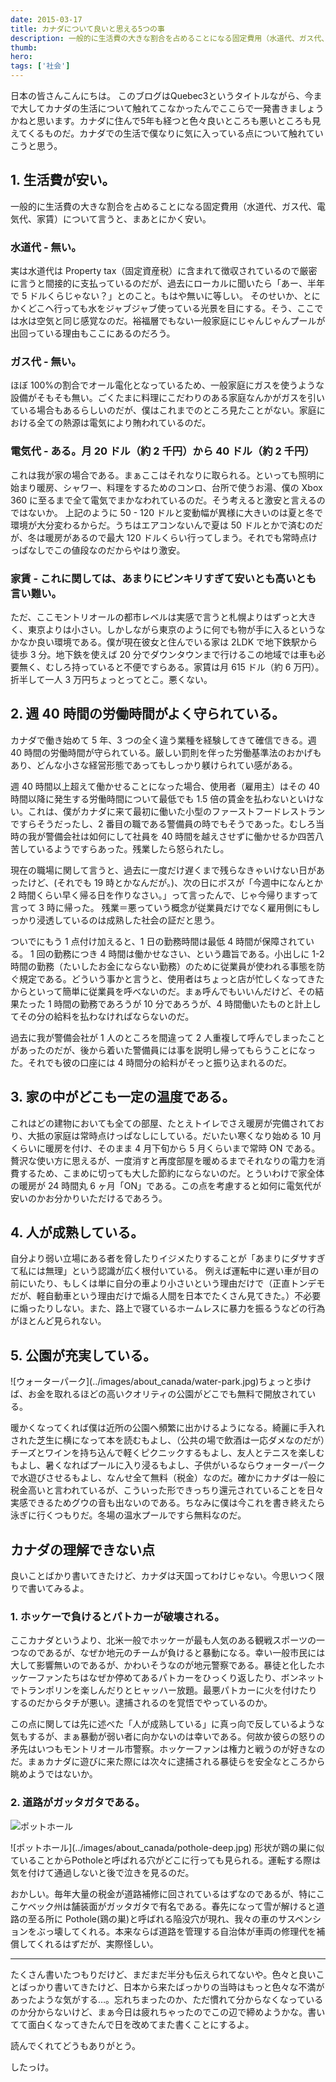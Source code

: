 ```yaml
---
date: 2015-03-17
title: カナダについて良いと思える5つの事
description: 一般的に生活費の大きな割合を占めることになる固定費用（水道代、ガス代、電気代、家賃）について言うと、まあとにかく安い。
thumb:
hero:
tags: ['社会']
---
```


<span class='huge_letter'>日本</span>の皆さんこんにちは。
このブログはQuebec3というタイトルながら、今まで大してカナダの生活について触れてこなかったんでここらで一発書きましょうかねと思います。カナダに住んで5年も経つと色々良いところも悪いところも見えてくるものだ。カナダでの生活で僕なりに気に入っている点について触れていこうと思う。

## 1\. 生活費が安い。

一般的に生活費の大きな割合を占めることになる固定費用（水道代、ガス代、電気代、家賃）について言うと、まあとにかく安い。

### 水道代 - 無い。

実は水道代は Property tax（固定資産税）に含まれて徴収されているので厳密に言うと間接的に支払っているのだが、過去にローカルに聞いたら「あー、半年で 5 ドルくらじゃない？」とのこと。もはや無いに等しい。
そのせいか、とにかくどこへ行っても水をジャブジャブ使っている光景を目にする。そう、ここでは水は空気と同じ感覚なのだ。裕福層でもない一般家庭にじゃんじゃんプールが出回っている理由もここにあるのだろう。

### ガス代 - 無い。

ほぼ 100%の割合でオール電化となっているため、一般家庭にガスを使うような設備がそもそも無い。ごくたまに料理にこだわりのある家庭なんかがガスを引いている場合もあるらしいのだが、僕はこれまでのところ見たことがない。家庭における全ての熱源は電気により賄われているのだ。

### 電気代 - ある。月 20 ドル（約 2 千円）から 40 ドル（約 2 千円）

これは我が家の場合である。まぁここはそれなりに取られる。といっても照明に始まり暖房、シャワー、料理をするためのコンロ、台所で使うお湯、僕の Xbox 360 に至るまで全て電気でまかなわれているのだ。そう考えると激安と言えるのではないか。
上記のように 50 - 120 ドルと変動幅が異様に大きいのは夏と冬で環境が大分変わるからだ。うちはエアコンないんで夏は 50 ドルとかで済むのだが、冬は暖房があるので最大 120 ドルくらい行ってしまう。それでも常時点けっぱなしでこの値段なのだからやはり激安。

### 家賃 - これに関しては、あまりにピンキリすぎて安いとも高いとも言い難い。

ただ、ここモントリオールの都市レベルは実感で言うと札幌よりはずっと大きく、東京よりは小さい。しかしながら東京のように何でも物が手に入るというなかなか良い環境である。僕が現在彼女と住んでいる家は 2LDK で地下鉄駅から徒歩 3 分。地下鉄を使えば 20 分でダウンタウンまで行けるこの地域では車も必要無く、むしろ持っていると不便ですらある。家賃は月 615 ドル（約 6 万円）。折半して一人 3 万円ちょっとってとこ。悪くない。

## 2\. 週 40 時間の労働時間がよく守られている。

カナダで働き始めて 5 年、3 つの全く違う業種を経験してきて確信できる。週 40 時間の労働時間が守られている。厳しい罰則を伴った労働基準法のおかげもあり、どんな小さな経営形態であってもしっかり躾けられてい感がある。

週 40 時間以上超えて働かせることになった場合、使用者（雇用主）はその 40 時間以降に発生する労働時間について最低でも 1.5 倍の賃金を払わないといけない。これは、僕がカナダに来て最初に働いた小型のファーストフードレストランですらそうだったし、2 番目の職である警備員の時でもそうであった。むしろ当時の我が警備会社は如何にして社員を 40 時間を越えさせずに働かせるか四苦八苦しているようですらあった。残業したら怒られたし。

現在の職場に関して言うと、過去に一度だけ遅くまで残らなきゃいけない日があったけど、(それでも 19 時とかなんだが。)、次の日にボスが「今週中になんとか 2 時間くらい早く帰る日を作りなさい。」って言ったんで、じゃ今帰りますって言って 3 時に帰った。
残業＝悪っていう概念が従業員だけでなく雇用側にもしっかり浸透しているのは成熟した社会の証だと思う。

ついでにもう 1 点付け加えると、1 日の勤務時間は最低 4 時間が保障されている。
1 回の勤務につき 4 時間は働かせなさい、という趣旨である。小出しに 1-2 時間の勤務（たいしたお金にならない勤務）のために従業員が使われる事態を防ぐ規定である。どういう事かと言うと、使用者はちょっと店が忙しくなってきたからといって簡単に従業員を呼べないのだ。まぁ呼んでもいいんだけど、その結果たった 1 時間の勤務であろうが 10 分であろうが、4 時間働いたものと計上してその分の給料を払わなければならないのだ。

過去に我が警備会社が 1 人のところを間違って 2 人重複して呼んでしまったことがあったのだが、後から着いた警備員には事を説明し帰ってもらうことになった。それでも彼の口座には 4 時間分の給料がそっと振り込まれるのだ。

## 3\. 家の中がどこも一定の温度である。

これはどの建物においても全ての部屋、たとえトイレでさえ暖房が完備されており、大抵の家庭は常時点けっぱなしにしている。だいたい寒くなり始める 10 月くらいに暖房を付け、そのまま 4 月下旬から 5 月くらいまで常時 ON である。贅沢な使い方に思えるが、一度消すと再度部屋を暖めるまでそれなりの電力を消費するため、こまめに切っても大した節約にならないのだ。とういわけで家全体の暖房が 24 時間丸 6 ヶ月「ON」である。この点を考慮すると如何に電気代が安いのかお分かりいただけるであろう。

## 4\. 人が成熟している。

自分より弱い立場にある者を脅したりイジメたりすることが「あまりにダサすぎて私には無理」という認識が広く根付いている。 例えば運転中に遅い車が目の前にいたり、もしくは単に自分の車より小さいという理由だけで（正直トンデモだが、軽自動車という理由だけで煽る人間を日本でたくさん見てきた。）不必要に煽ったりしない。また、路上で寝ているホームレスに暴力を振るうなどの行為がほとんど見られない。

## 5\. 公園が充実している。

<div>
  ![ウォーターパーク](../images/about_canada/water-park.jpg)ちょっと歩けば、お金を取れるほどの高いクオリティの公園がどこでも無料で開放されている。
</div>

暖かくなってくれば僕は近所の公園へ頻繁に出かけるようになる。綺麗に手入れされた芝生に横になって本を読むもよし、（公共の場で飲酒は一応ダメなのだが）チーズとワインを持ち込んで軽くピクニックするもよし、友人とテニスを楽しむもよし、暑くなればプールに入り浸るもよし、子供がいるならウォーターパークで水遊びさせるもよし、なんせ全て無料（税金）なのだ。確かにカナダは一般に税金高いと言われているが、こういった形できっちり還元されていることを日々実感できるためグウの音も出ないのである。ちなみに僕は今これを書き終えたら泳ぎに行くつもりだ。冬場の温水プールですら無料なのだ。

## カナダの理解できない点

良いことばかり書いてきたけど、カナダは天国ってわけじゃない。今思いつく限りで書いてみるよ。

### 1\. ホッケーで負けるとパトカーが破壊される。

ここカナダというより、北米一般でホッケーが最も人気のある観戦スポーツの一つなのであるが、なぜか地元のチームが負けると暴動になる。幸い一般市民には大して影響無いのであるが、かわいそうなのが地元警察である。暴徒と化したホッケーファンたちはなぜか停めてあるパトカーをひっくり返したり、ボンネットでトランポリンを楽しんだりとヒャッハー放題。最悪パトカーに火を付けたりするのだからタチが悪い。逮捕されるのを覚悟でやっているのか。

この点に関しては先に述べた「人が成熟している」に真っ向で反しているような気もするが、まぁ暴動が弱い者に向かないのは幸いである。何故か彼らの怒りの矛先はいつもモントリオール市警察。ホッケーファンは権力と戦うのが好きなのだ。まぁカナダに遊びに来た際には次々に逮捕される暴徒らを安全なところから眺めようではないか。

### 2\. 道路がガッタガタである。

![ポットホール](../images/about_canada/pothole-shallow.jpg)

<div>
  ![ポットホール](../images/about_canada/pothole-deep.jpg)
  形状が鶏の巣に似ていることからPotholeと呼ばれる穴がどこに行っても見られる。運転する際は気を付けて通過しないと後で泣きを見るのだ。
</div>

おかしい。毎年大量の税金が道路補修に回されているはずなのであるが、特にここケベック州は舗装面がガッタガタで有名である。春先になって雪が解けると道路の至る所に Pothole(鶏の巣)と呼ばれる陥没穴が現れ、我々の車のサスペンションをぶっ壊してくれる。本来ならば道路を管理する自治体が車両の修理代を補償してくれるはずだが、実際怪しい。

---

たくさん書いたつもりだけど、まだまだ半分も伝えられてないや。色々と良いことばっかり書いてきたけど、日本から来たばっかりの当時はもっと色々な不満があったような気がする…。忘れちまったのか、ただ慣れて分からなくなっているのか分からないけど、まぁ今日は疲れちゃったのでこの辺で締めようかな。書いてて面白くなってきたんで日を改めてまた書くことにするよ。

読んでくれてどうもありがとう。

したっけ。
